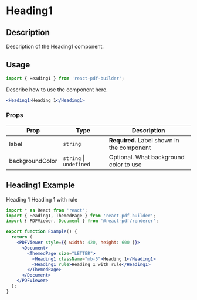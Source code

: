 

<Meta title="Documentation/Components/Typography/Heading1" />

<h1>Heading1</h1>

## Description

Description of the Heading1 component.

## Usage

```jsx
import { Heading1 } from 'react-pdf-builder';
```

Describe how to use the component here.

```jsx
<Heading1>Heading 1</Heading1>
```

### Props

| Prop            | Type                        | Description                                |
| --------------- | --------------------------- | ------------------------------------------ |
| label           | `string`                    | **Required.** Label shown in the component |
| backgroundColor | `string` &#124; `undefined` | Optional. What background color to use     |

## Heading1 Example

<DocsPDF>
  <Heading1 className="mb-5">Heading 1</Heading1>
  <Heading1 rule>Heading 1 with rule</Heading1>
</DocsPDF>

```jsx
import * as React from 'react';
import { Heading1, ThemedPage } from 'react-pdf-builder';
import { PDFViewer, Document } from '@react-pdf/renderer';

export function Example() {
  return (
    <PDFViewer style={{ width: 420, height: 600 }}>
      <Document>
        <ThemedPage size="LETTER">
          <Heading1 className="mb-5">Heading 1</Heading1>
          <Heading1 rule>Heading 1 with rule</Heading1>
        </ThemedPage>
      </Document>
    </PDFViewer>
  );
}
```
